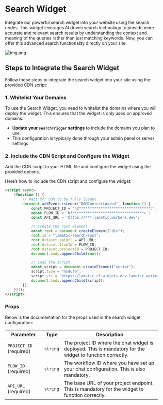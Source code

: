 # Search Widget

Integrate our powerful search widget into your website using the search nodes. This widget leverages AI driven search technology to provide more accurate and relevant search results by understanding the context and meaning of the queries rather than just matching keywords. Now, you can offer this advanced search functionality directly on your site.
<br />

![img.png](./img.png)

## Steps to Integrate the Search Widget

Follow these steps to integrate the search widget into your site using the provided CDN script:

### 1. Whitelist Your Domains

To use the Search Widget, you need to whitelist the domains where you will deploy the widget. This ensures that the widget is only used on approved domains.

- **Update your `searchTrigger` settings** to include the domains you plan to use.
- This configuration is typically done through your admin panel or server settings.

### 2. Include the CDN Script and Configure the Widget

Add the CDN script to your HTML file and configure the widget using the provided options.

Here’s how to include the CDN script and configure the widget:

```html
<script async>
    (function () {
        // Wait for DOM to be fully loaded
        document.addEventListener("DOMContentLoaded", function () {
            const PROJECT_ID = '42*********************************c';
            const FLOW_ID = 'bf*********************************c';
            const API_URL = 'https://***.lamatic.workers.dev';
            
            // Create the root element
            const root = document.createElement("div");
            root.id = "lamatic-search-root";
            root.dataset.apiUrl = API_URL;
            root.dataset.flowId = FLOW_ID;
            root.dataset.projectId = PROJECT_ID;
            document.body.appendChild(root);

            // Load the script
            const script = document.createElement("script");
            script.type = "module";
            script.src = `https://lamatic-cf-widgets-dev.lamatic.workers.dev/search-v2?projectId=${PROJECT_ID}`;
            document.body.appendChild(script);
        });
    })();
</script>
```

### Props

Below is the documentation for the props used in the search widget configuration:

| Parameter               | Type     | Description                                                                                                                                                        |
|-------------------------|----------|--------------------------------------------------------------------------------------------------------------------------------------------------------------------|
| `PROJECT_ID` (required) | `string` | The project ID where the chat widget is deployed. This is mandatory for the widget to function correctly.                                                          |
| `FLOW_ID` (required)| `string` | The workflow ID where you have set up your chat configuration. This is also mandatory.                                                                            |
| `API_URL` (required)    | `string` | The base URL of your project endpoint. This is mandatory for the widget to function correctly.                                                                    |
